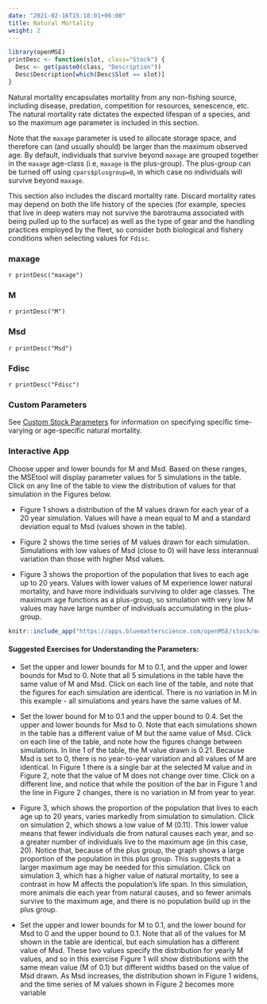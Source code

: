 ```yaml
---
date: "2021-02-16T15:18:01+06:00"
title: Natural Mortality
weight: 2
---
```


```r
library(openMSE)
printDesc <- function(slot, class="Stock") {
  Desc <- get(paste0(class, "Description"))
  Desc$Description[which(Desc$Slot == slot)]
}
```

Natural mortality encapsulates mortality from any non-fishing source, including disease, predation, competition for resources, senescence, etc. The natural mortality rate dictates the expected lifespan of a species, and so the maximum age parameter is included in this section. 

Note that the `maxage` parameter is used to allocate storage space, and therefore can (and usually should) be larger than the maximum observed age. By default, individuals that survive beyond `maxage` are grouped together in the `maxage` age-class (i.e, `maxage` is the plus-group). The plus-group can be turned off using `cpars$plusgroup=0`, in which case no individuals will survive beyond `maxage`.

This section also includes the discard mortality rate. Discard mortality rates may depend on both the life history of the species (for example, species that live in deep waters may not survive the barotrauma associated with being pulled up to the surface) as well as the type of gear and the handling practices employed by the fleet, so consider both biological and fishery conditions when selecting values for `Fdisc`.

### maxage 
`r printDesc("maxage")`

### M 
`r printDesc("M")`

### Msd
`r printDesc("Msd")` 

### Fdisc
`r printDesc("Fdisc")`

### Custom Parameters
See [Custom Stock Parameters](/features-custom-parameters/2-stock/) for information on specifying specific time-varying or age-specific natural mortality.

### Interactive App

Choose upper and lower bounds for M and Msd. Based on these ranges, the MSEtool will display  parameter values for 5 simulations in the table. Click on any line of the table to view the distribution of values for that simulation in the Figures below. 

* Figure 1 shows a distribution of the M values drawn for each year of a 20 year simulation. Values will have a mean equal to M and a standard deviation equal to Msd (values shown in the table).

* Figure 2 shows the time series of M values drawn for each simulation. Simulations with low values of Msd (close to 0) will have less interannual variation than those with higher Msd values.

* Figure 3 shows the proportion of the population that lives to each age up to 20 years. Values with lower values of M experience lower natural mortality, and have more individuals surviving to older age classes. The maximum age functions as a plus-group, so simulation with very low M values may have large number of individuals accumulating in the plus-group.

```r
knitr::include_app("https://apps.bluematterscience.com/openMSE/stock/mortality",height="750px") 
```

#### Suggested Exercises for Understanding the Parameters: 
* Set the upper and lower bounds for M to 0.1, and the upper and lower bounds for Msd to 0. Note that all 5 simulations in the table have the same value of M and Msd. Click on each line of the table, and note that the figures for each simulation are identical. There is no variation in M in this example - all simulations and years have the same values of M. 

* Set the lower bound for M to 0.1 and the upper bound to 0.4. Set the upper and lower bounds for Msd to 0. Note that each simulations shown in the table has a different value of M but the same value of Msd. Click on each line of the table, and note how the figures change between simulations. In line 1 of the table, the M value drawn is 0.21. Because Msd is set to 0, there is no year-to-year variation and all values of M are identical. In Figure 1 there is a single bar at the selected M value and in Figure 2, note that the value of M does not change over time. Click on a different line, and notice that while the position of the bar in Figure 1 and the line in Figure 2 changes, there is no variation in M from year to year.

* Figure 3, which shows the proportion of the population that lives to each age up to 20 years, varies markedly from simulation to simulation. Click on simulation 2, which shows a low value of M (0.11). This lower value means that fewer individuals die from natural causes each year, and so a greater number of individuals live to the maximum age (in this case, 20). Notice that, because of the plus group, the graph shows a large proportion of the population in this plus group. This suggests that a larger maximum age may be needed for this simulation. Click on simulation 3, which has a higher value of natural mortality, to see a contrast in how M affects the population's life span. In this simulation, more animals die each year from natural causes, and so fewer animals survive to the maximum age, and there is no population build up in the plus group.

* Set the upper and lower bounds for M to 0.1, and the lower bound for Msd to 0 and the upper bound to 0.1. Note that all of the values for M shown in the table are identical, but each simulation has a different value of Msd. These two values specify the distribution for yearly M values, and so in this exercise Figure 1 will show distributions with the same mean value (M of 0.1) but different widths based on the value of Msd drawn. As Msd increases, the distribution shown in Figure 1 widens, and  the time series of M values shown in Figure 2 becomes more variable

